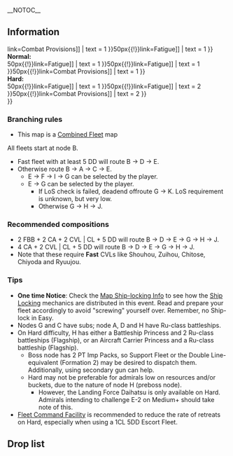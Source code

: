 __NOTOC__
<!--{{Ambox
|type = protection
|title = Editing this article is limited to wikia users for a week of the event.
|message = This is to prevent trolling, vandalizing, conflicting or unwarranted edits.
|users = [[User:McDerp|McDerp]]
}}-->
{{Notice
|style = text-align:left
|'''Report threads'''
*Report your fleet composition [[Thread:418714|here]]
*Report enemy pattern [[Thread:418703|here]]
}}

{{Spring 2016 Event Nav}}
==Information==
{{Infobox
|title = Secure the Frontline Naval Superiority![[File:Spring 2016 Event Ship Tag Combined Fleet.png]]
|kanji = 前線制海権を確保せよ！
|romaji = Zensen seikaiken o kakuho seyo!
|image = Spring_2016_E1_Banner.png
|label1 = Mechanics
|value1 = [[Events/Mechanics#Combined_Fleet|Combined Fleet]]<br/>[[Events/Mechanics#Node_specific_details|Selection node]]<br/>[[Events/Mechanics#Ship_Locking|<p style="background-color:lightblue;color:white">Ship Locking</p>]] 
|label2 = [[Spring_2016_Event/Mechanics#map-hp|Boss gauge <sup>?</sup>]]
|value2 = '''Easy''': 440 HP<br/>'''Normal/Hard''': 450 HP
|label3 = Kills required
|value3 = '''All:''' 5 kills
|label4 = Reward
|value4 = '''Easy:'''<br>{{ItemStack|item = [[File:Combat Provisions.png{{!}}50px{{!}}link=Combat Provisions]] | text = 1 }}{{ItemStack|item = [[File:Food supply ship mamiya.png{{!}}50px{{!}}link=Fatigue]] | text = 1 }}{{ItemStack|item = {{EquipmentCardKai|Daihatsu Landing Craft|size=50px}} |text = 1}}<br/>'''Normal:'''<br>{{ItemStack|item = [[File:Food supply ship mamiya.png{{!}}50px{{!}}link=Fatigue]] | text = 1 }}{{ItemStack|item = [[File:Food supply ship irako.png{{!}}50px{{!}}link=Fatigue]] | text = 1 }}{{ItemStack|item = [[File:Combat Provisions.png{{!}}50px{{!}}link=Combat Provisions]] | text = 1 }}{{ItemStack|item = {{EquipmentCardKai|Daihatsu Landing Craft |size=50px}} |text = 1}}<br/>'''Hard:'''<br>{{ItemStack|item = [[File:Food supply ship mamiya.png{{!}}50px{{!}}link=Fatigue]] | text = 1 }}{{ItemStack|item = [[File:Food supply ship irako.png{{!}}50px{{!}}link=Fatigue]] | text = 2 }}{{ItemStack|item = [[File:Combat Provisions.png{{!}}50px{{!}}link=Combat Provisions]] | text = 2 }}{{ItemStack|item = {{EquipmentCardKai|Daihatsu Landing Craft (Type 89 Medium Tank & Landing Force)|size=50px}} |text = 1}}<br/>
}}

===Branching rules===
*This map is a [[Combined Fleet]] map

All fleets start at node B.
*Fast fleet with at least 5 DD will route B → D → E.
*Otherwise route B → A → C → E.
**E → F → I → G can be selected by the player.
**E → G can be selected by the player.
***If LoS check is failed, deadend offroute G → K. LoS requirement is unknown, but very low.
***Otherwise G → H → J.

===Recommended compositions===
*2 FBB + 2 CA + 2 CVL | CL + 5 DD will route B → D → E → G → H → J.
*4 CA + 2 CVL | CL + 5 DD will route B → D → E → G → H → J.
*Note that these require '''Fast''' CVLs like Shouhou, Zuihou, Chitose, Chiyoda and Ryuujou.

===Tips===
*'''One time Notice''': Check the [[Spring_2016_Event/Info#Maps|Map Ship-locking Info]] to see how the [[Events/Mechanics#Ship_Locking|Ship Locking]] mechanics are distributed in this event. Read and prepare your fleet accordingly to avoid "screwing" yourself over. Remember, no Ship-lock in Easy. 
*Nodes G and C have subs; node A, D and H have Ru-class battleships.
*On Hard difficulty, H has either a Battleship Princess and 2 Ru-class battleships (Flagship), or an Aircraft Carrier Princess and a Ru-class battleship (Flagship).
**Boss node has 2 PT Imp Packs, so Support Fleet or the Double Line-equivalent (Formation 2) may be desired to dispatch them. Additionally, using secondary gun can help.
**Hard may not be preferable for admirals low on resources and/or buckets, due to the nature of node H (preboss node).
***However, the Landing Force Daihatsu is only available on Hard. Admirals intending to challenge E-2 on Medium+ should take note of this.
*[[Fleet Command Facility]] is recommended to reduce the rate of retreats on Hard, especially when using a 1CL 5DD Escort Fleet.

{{clear}}

==Drop list==
<!-- Refer to http://kancolle.wikia.com/wiki/Template:DropList/doc -->
{{DropList
|no_legend = true
|filter_button = true
|nodes = C, F, H, I, J
|boss = J
|Agano: J/Easy
|Akitsu Maru: I/Easy{Hard: 1.6% per S}
|Hayashimo: H/Easy, I/Easy, J/Easy
|Hayasui: H/Easy{Hard: 0.9% per S}, I/Easy{Hard: 1.9% per S}
|Kiyoshimo: H/Easy, I/Easy, J/Easy
|Maruyu: I/Easy{Hard: 1.6% per S}, J/Easy{Hard: 2.1% per S}
|Taigei: J/Easy
|Uzuki: C/Easy, F/Easy, H/Easy, I/Easy, J/Easy
|Yayoi: C/Easy, F/Medium, H/Easy, I/Easy, J/Easy
|Yukikaze: J/Easy
|I-19: H/Easy
}}
{{:Spring 2016 Event/E-1/Enemy patterns}}